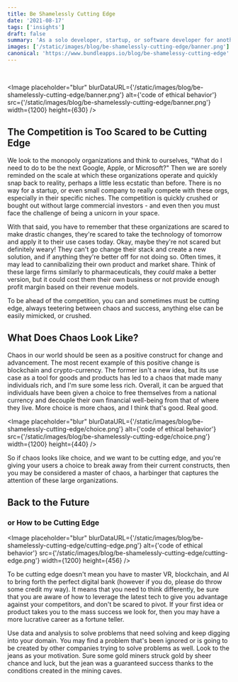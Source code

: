 ```yaml
---
title: Be Shamelessly Cutting Edge
date: '2021-08-17'
tags: ['insights']
draft: false
summary: 'As a solo developer, startup, or software developer for another organization, your aim should be to operate at the bleeding edge, using chaos to your advantage.'
images: ['/static/images/blog/be-shamelessly-cutting-edge/banner.png']
canonical: 'https://www.bundleapps.io/blog/be-shamelessy-cutting-edge'
---
```


<Callout
  text="This article was originally published on"
  linkText="bundleapps.io"
  link="https://www.bundleapps.io/blog/be-shamelessly-cutting-edge"
/>

<br />

<Image
  placeholder="blur"
  blurDataURL={'/static/images/blog/be-shamelessly-cutting-edge/banner.png'}
  alt={'code of ethical behavior'}
  src={'/static/images/blog/be-shamelessly-cutting-edge/banner.png'}
  width={1200}
  height={630}
/>

## The Competition is Too Scared to be Cutting Edge

We look to the monopoly organizations and think to ourselves, "What do I need to do to be the next Google, Apple, or
Microsoft?" Then we are sorely reminded on the scale at which these organizations operate and quickly snap back to
reality, perhaps a little less ecstatic than before. There is no way for a startup, or even small company to really
compete with these orgs, especially in their specific niches. The competition is quickly crushed or bought out without
large commercial investors - and even then you must face the challenge of being a unicorn in your space.

With that said, you have to remember that these organizations are scared to make drastic changes, they're scared to take
the technology of tomorrow and apply it to their use cases today. Okay, maybe they're not scared but definitely weary!
They can't go change their stack and create a new solution, and if anything they're better off for not doing so. Often
times, it may lead to cannibalizing their own product and market share. Think of these large firms similarly to
pharmaceuticals, they _could_ make a better version, but it could cost them their own business or not provide enough
profit margin based on their revenue models.

To be ahead of the competition, you can and sometimes must be cutting edge, always teetering between chaos and success,
anything else can be easily mimicked, or crushed.

## What Does Chaos Look Like?

Chaos in our world should be seen as a positive construct for change and advancement. The most recent example of this
positive change is blockchain and crypto-currency. The former isn't a new idea, but its use case as a tool for goods
and products has led to a chaos that made many individuals rich, and I'm sure some less rich. Overall, it can be
argued that individuals have been given a choice to free themselves from a national currency and decouple their own
financial well-being from that of where they live. More choice is more chaos, and I think that's good. Real good.

<Image
  placeholder="blur"
  blurDataURL={'/static/images/blog/be-shamelessly-cutting-edge/choice.png'}
  alt={'code of ethical behavior'}
  src={'/static/images/blog/be-shamelessly-cutting-edge/choice.png'}
  width={1200}
  height={440}
/>

So if chaos looks like choice, and we want to be cutting edge, and you're giving your users a choice to break away from
their current constructs, then you may be considered a master of chaos, a harbinger that captures the attention of these
large organizations.

## Back to the Future

### or How to be Cutting Edge

<Image
  placeholder="blur"
  blurDataURL={'/static/images/blog/be-shamelessly-cutting-edge/cutting-edge.png'}
  alt={'code of ethical behavior'}
  src={'/static/images/blog/be-shamelessly-cutting-edge/cutting-edge.png'}
  width={1200}
  height={456}
/>

To be cutting edge doesn't mean you have to master VR, blockchain, and AI to bring forth the perfect digital bank
(however if you do, please do throw some credit my way). It means that you need to think differently, be sure that you
are aware of how to leverage the latest tech to give you advantage against your competitors, and don't be scared to
pivot. If your first idea or product takes you to the mass success we look for, then you may have a more lucrative
career as a fortune teller.

Use data and analysis to solve problems that need solving and keep digging into your domain. You may find a problem
that's been ignored or is going to be created by other companies trying to solve problems as well. Look to the jeans as
your motivation. Sure some gold miners struck gold by sheer chance and luck, but the jean was a guaranteed success
thanks to the conditions created in the mining caves.
